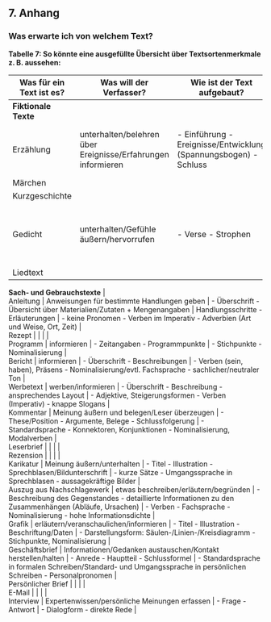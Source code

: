 ## 7. Anhang

### Was erwarte ich von welchem Text?

**Tabelle 7: So könnte eine ausgefüllte Übersicht über Textsortenmerkmale z. B. aussehen:**

| **Was für ein Text ist es?** | **Was will der Verfasser?** | **Wie ist der Text aufgebaut?** | **Was ist typisch für die Sprache?** |
|------------------------------|-----------------------------|---------------------------------|-------------------------------------|
| **Fiktionale Texte**          |                             |                                 |                                     |
| Erzählung                    | unterhalten/belehren über Ereignisse/Erfahrungen informieren | - Einführung - Ereignisse/Entwicklung (Spannungsbogen) - Schluss | - Verben (Handlung) - Adverbien (Art und Weise, Ort, Zeit) - Adjektive |
| Märchen                      |                             |                                 |                                     |
| Kurzgeschichte               |                             |                                 |                                     |
| Gedicht                      | unterhalten/Gefühle äußern/hervorrufen | - Verse - Strophen | - strukturierte Sprache - Stilmittel (Reim, Wiederholung) - hohe Informationsdichte |
| Liedtext                     |                             |                                 |                                     |

| **Sach- und Gebrauchstexte** | 
| Anleitung                    | Anweisungen für bestimmte Handlungen geben | - Überschrift - Übersicht über Materialien/Zutaten + Mengenangaben | Handlungsschritte - Erläuterungen | - keine Pronomen - Verben im Imperativ - Adverbien (Art und Weise, Ort, Zeit) |
| Rezept                       |                             |                                 |                                     |
| Programm                     | informieren                | - Zeitangaben - Programmpunkte | - Stichpunkte - Nominalisierung     |
| Bericht                      | informieren                | - Überschrift - Beschreibungen | - Verben (sein, haben), Präsens - Nominalisierung/evtl. Fachsprache - sachlicher/neutraler Ton |
| Werbetext                    | werben/informieren         | - Überschrift - Beschreibung - ansprechendes Layout | - Adjektive, Steigerungsformen - Verben (Imperativ) - knappe Slogans |
| Kommentar                    | Meinung äußern und belegen/Leser überzeugen | - These/Position - Argumente, Belege - Schlussfolgerung | - Standardsprache - Konnektoren, Konjunktionen - Nominalisierung, Modalverben |
| Leserbrief                   |                             |                                 |                                     |
| Rezension                    |                             |                                 |                                     |
| Karikatur                    | Meinung äußern/unterhalten | - Titel - Illustration - Sprechblasen/Bildunterschrift | - kurze Sätze - Umgangssprache in Sprechblasen - aussagekräftige Bilder |
| Auszug aus Nachschlagewerk   | etwas beschreiben/erläutern/begründen | - Beschreibung des Gegenstandes - detaillierte Informationen zu den Zusammenhängen (Abläufe, Ursachen) | - Verben - Fachsprache - Nominalisierung - hohe Informationsdichte |
| Grafik                       | erläutern/veranschaulichen/informieren | - Titel - Illustration - Beschriftung/Daten | - Darstellungsform: Säulen-/Linien-/Kreisdiagramm - Stichpunkte, Nominalisierung |
| Geschäftsbrief               | Informationen/Gedanken austauschen/Kontakt herstellen/halten | - Anrede - Hauptteil - Schlussformel | - Standardsprache in formalen Schreiben/Standard- und Umgangssprache in persönlichen Schreiben - Personalpronomen |
| Persönlicher Brief           |                             |                                 |                                     |
| E-Mail                       |                             |                                 |                                     |
| Interview                    | Expertenwissen/persönliche Meinungen erfassen | - Frage - Antwort | - Dialogform - direkte Rede |

